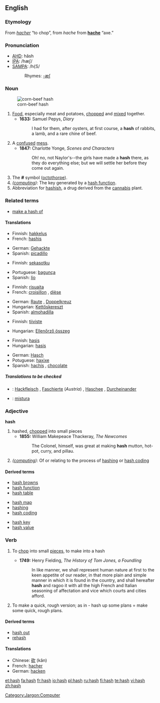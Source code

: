 {{wikipedia|dab=hash}}
==English==

===Etymology===
From {{F.}} ''[[hacher]]'' “to chop”, from {{OF.}} ''hache'' from '''[[hache]]''' “axe.”

===Pronunciation===
*[[w:AHD|AHD]]: hăsh
*[[w:IPA|IPA]]: /hæʃ/
*[[w:SAMPA|SAMPA]]: /h{S/
*:Rhymes: [[Rhymes:English:-æʃ|-æʃ]]

===Noun===
{{en-noun|es}}
[[Image:Corn-beef-hash.jpg|thumb|corn-beef hash]]

# [[Food]], especially meat and potatoes, [[chop]]ped and [[mix]]ed together.
#*'''1633:''' Samuel Pepys, ''Diary''
#*:I had for them, after oysters, at first course, a '''hash''' of rabbits, a lamb, and a rare chine of beef.
# A [[confuse]]d [[mess]].
#*'''1847:''' Charlotte Yonge, ''Scenes and Characters''
#*:Oh! no, not Naylor's--the girls have made a '''hash''' there, as they do everything else; but we will settle her before they come out again.
# The '''#''' symbol ([[octothorpe]]).
# ''([[:Category:Jargon:Computer|computing]])'': The key generated by a [[hash function]].
# Abbreviation for [[hashish]], a drug derived from the [[cannabis]] plant.

===Related terms===
*[[make a hash of]]

====Translations====
{{rfc-level|Translations at L4+ not in L3 POS section (AutoFormat would have corrected level of Related terms)}}
{{trans-top|Food, especially meat and potatoes}}
*Finnish: [[hakkelus]]
*French: [[hashis]] {{m}}
{{trans-mid}}
*German: [[Gehackte]] {{n}}
*Spanish: [[picadillo]] {{m}}
{{trans-bottom}}

{{trans-top|A confused mess}}
*Finnish: [[sekasotku]]
{{trans-mid}}
*Portuguese: [[bagunça]] {{f}}
*Spanish: [[lío]] {{m}}
{{trans-bottom}}

{{trans-top|The '''#''' symbol}}
*Finnish: [[risuaita]]
*French: [[croisillon]] {{m}}, [[dièse]] {{m}}
{{trans-mid}}
*German: [[Raute]] {{f}}, [[Doppelkreuz]] {{n}}
*Hungarian: [[Kettőskereszt]]
*Spanish: [[almohadilla]] {{f}}
{{trans-bottom}}

{{trans-top|The key generated by a hash function}}
*Finnish: [[tiiviste]]
{{trans-mid}}
*Hungarian: [[Ellenőrző összeg]]
{{trans-bottom}}

{{trans-top|hashish}}
*Finnish: [[hasis]]
*Hungarian: [[hasis]]
{{trans-mid}}
*German: [[Hasch]] {{n}}
*Potuguese: [[haxixe]] {{m}}
*Spanish: [[hachís]] {{m}}, [[chocolate]] {{m}}
{{trans-bottom}}

=====Translations to be checked=====
{{checktrans}}
{{top}}
*{{ttbc|German}}: [[Hackfleisch]] {{n}}, [[Faschierte]] (''Austria'') {{n}}, [[Haschee]] {{n}}, [[Durcheinander]] {{n}}
{{mid}}
*{{ttbc|Portuguese}}: [[mistura]] {{f}}
{{bottom}}

===Adjective===
'''hash'''

# hashed, [[chopped]] into small pieces
#*'''1855:''' William Makepeace Thackeray, ''The Newcomes''
#*:The Colonel, himself, was great at making '''hash''' mutton, hot-pot, curry, and pillau.
# ''([[:Category:Jargon:Computer|computing]])'': Of or relating to the process of [[hashing]] or [[hash coding]]

====Derived terms====
{{top3}}
*[[hash browns]]
*[[hash function]]
*[[hash table]]
{{mid3}}
*[[hash map]]
*[[hashing]]
*[[hash coding]]
{{mid3}}
*[[hash key]]
*[[hash value]]
{{bottom}}

===Verb===
{{en-verb|hash|es}}

# {{transitive}} To [[chop]] into small [[piece]]s, to make into a hash
#*'''1749:''' Henry Fielding, ''The History of Tom Jones, a Foundling''
#*:In like manner, we shall represent human nature at first to the keen appetite of our reader, in that more plain and simple manner in which it is found in the country, and shall hereafter '''hash''' and ragoo it with all the high French and Italian seasoning of affectation and vice which courts and cities afford.
# To make a quick, rough version; as in - hash up some plans = make some quick, rough plans.

====Derived terms====
*[[hash out]]
*[[rehash]]

====Translations====
{{trans-top|To make a quick, rough version}}
{{trans-mid}}
{{trans-bottom}}

{{checktrans}}
*Chinese: [[砍]] (kǎn)
*French: [[hacher]]
*German: [[hacken]]

[[Category:Jargon:Computer]]

[[et:hash]]
[[fa:hash]]
[[fr:hash]]
[[io:hash]]
[[pl:hash]]
[[ru:hash]]
[[fi:hash]]
[[te:hash]]
[[vi:hash]]
[[zh:hash]]
